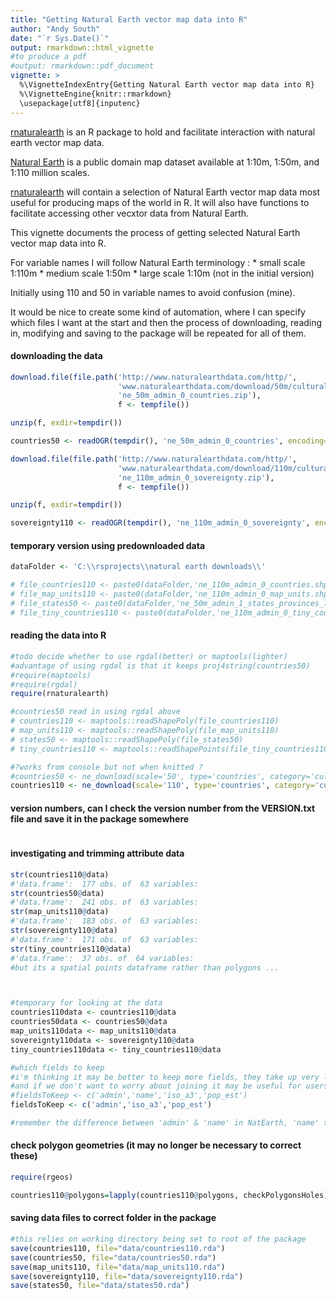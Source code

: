 ```yaml
---
title: "Getting Natural Earth vector map data into R"
author: "Andy South"
date: "`r Sys.Date()`"
output: rmarkdown::html_vignette
#to produce a pdf
#output: rmarkdown::pdf_document
vignette: >
  %\VignetteIndexEntry{Getting Natural Earth vector map data into R}
  %\VignetteEngine{knitr::rmarkdown}
  \usepackage[utf8]{inputenc}
---
```

  
[rnaturalearth](https://github.com/AndySouth/rnaturalearth) is an R package to hold and facilitate interaction with natural earth vector map data.


[Natural Earth](http://www.naturalearthdata.com/) is a public domain map dataset available at 1:10m, 1:50m, and 1:110 million scales. 


[rnaturalearth](https://github.com/AndySouth/rnaturalearth) will contain a selection of Natural Earth vector map data most useful for producing maps of the world in R. It will also have functions to facilitate accessing other vecxtor data from Natural Earth.


This vignette documents the process of getting selected Natural Earth vector map data into R.

For variable names I will follow Natural Earth terminology :
* small scale 1:110m
* medium scale 1:50m
* large scale 1:10m (not in the initial version)



Initially using 110 and 50 in variable names to avoid confusion (mine).

It would be nice to create some kind of automation, where I can specify which files I want at the start and then the process of downloading, reading in, modifying and saving to the package will be repeated for all of them.

#### downloading the data
```r

download.file(file.path('http://www.naturalearthdata.com/http/',
                        'www.naturalearthdata.com/download/50m/cultural',
                        'ne_50m_admin_0_countries.zip'), 
                        f <- tempfile())

unzip(f, exdir=tempdir())

countries50 <- readOGR(tempdir(), 'ne_50m_admin_0_countries', encoding='UTF-8')

download.file(file.path('http://www.naturalearthdata.com/http/',
                        'www.naturalearthdata.com/download/110m/cultural',
                        'ne_110m_admin_0_sovereignty.zip'), 
                        f <- tempfile())

unzip(f, exdir=tempdir())

sovereignty110 <- readOGR(tempdir(), 'ne_110m_admin_0_sovereignty', encoding='UTF-8')


```

#### temporary version using predownloaded data
```r

dataFolder <- 'C:\\rsprojects\\natural earth downloads\\'

# file_countries110 <- paste0(dataFolder,'ne_110m_admin_0_countries.shp')
# file_map_units110 <- paste0(dataFolder,'ne_110m_admin_0_map_units.shp')
# file_states50 <- paste0(dataFolder,'ne_50m_admin_1_states_provinces_lakes.shp')
# file_tiny_countries110 <- paste0(dataFolder,'ne_110m_admin_0_tiny_countries.shp')

```

#### reading the data into R

```r
#todo decide whether to use rgdal(better) or maptools(lighter)
#advantage of using rgdal is that it keeps proj4string(countries50)
#require(maptools)
#require(rgdal)
require(rnaturalearth)

#countries50 read in using rgdal above
# countries110 <- maptools::readShapePoly(file_countries110)
# map_units110 <- maptools::readShapePoly(file_map_units110)
# states50 <- maptools::readShapePoly(file_states50)
# tiny_countries110 <- maptools::readShapePoints(file_tiny_countries110)

#?works from console but not when knitted ?
#countries50 <- ne_download(scale='50', type='countries', category='cultural')
countries110 <- ne_download(scale='110', type='countries', category='cultural')


```

#### version numbers, can I check the version number from the VERSION.txt file and save it in the package somewhere
```r

```

#### investigating and trimming attribute data
```r

str(countries110@data)
#'data.frame':	177 obs. of  63 variables:
str(countries50@data)
#'data.frame':	241 obs. of  63 variables:
str(map_units110@data)
#'data.frame':	183 obs. of  63 variables:
str(sovereignty110@data)
#'data.frame':	171 obs. of  63 variables:
str(tiny_countries110@data)
#'data.frame':	37 obs. of  64 variables:
#but its a spatial points dataframe rather than polygons ...



#temporary for looking at the data 
countries110data <- countries110@data
countries50data <- countries50@data
map_units110data <- map_units110@data
sovereignty110data <- sovereignty110@data
tiny_countries110data <- tiny_countries110@data

#which fields to keep
#i'm thinking it may be better to keep more fields, they take up very little space 
#and if we don't want to worry about joining it may be useful for users to have them
#fieldsToKeep <- c('admin','name','iso_a3','pop_est')
fieldsToKeep <- c('admin','iso_a3','pop_est')

#remember the difference between 'admin' & 'name' in NatEarth, 'name' tends to be abbreviated


```

#### check polygon geometries (it may no longer be necessary to correct these)
```r
require(rgeos)

countries110@polygons=lapply(countries110@polygons, checkPolygonsHoles)

```

#### saving data files to correct folder in the package
```r

#this relies on working directory being set to root of the package
save(countries110, file="data/countries110.rda")
save(countries50, file="data/countries50.rda")
save(map_units110, file="data/map_units110.rda")
save(sovereignty110, file="data/sovereignty110.rda")
save(states50, file="data/states50.rda")
```

